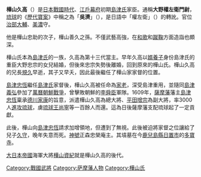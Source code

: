 {{japanese|japanese=樺山 久高|kana=かばやま ひさたか|romaji=Kabayama Hisataka}}

'''樺山久高'''（{{bd|1558年||1634年|catIdx=Kabayama Hisataka}}）是[[日本|日本]][[戰國_(日本)|戰國時代]]、[[江戶幕府|江戶幕府]]初期[[島津氏|島津氏]]家臣。通稱'''大野權左衛門尉'''，[[琉球國|琉球]]的《[[歷代寶案|歷代寶案]]》中稱之為「'''吳濟'''」（{{ryu|r=吳濟|shin=呉済}}），是日語中「權左衛」（{{jpn|j=権左衛|hg=ござえ|rm=Gozae}}）的轉訛。官位[[治部大輔|治部大輔]]、[[美濃國|美濃]]守。

他是樺山忠助的次子，樺山善久之孫。不僅武藝高強，在[[和歌|和歌]]和[[蹴鞠|蹴鞠]]方面造詣也頗深。

樺山氏本為[[島津氏|島津氏]]的一族，久高為第十三代當主。早年久高以[[婿養子|婿養子]]身份島津氏的重臣大野忠宗的女兒結婚，但後來忠宗失勢後離婚，回到原來的樺山氏。樺山久高的兄長[[樺山規久|規久]]早逝，其子又早夭，因此最後繼任了樺山家家督的位置。

[[島津忠恆|島津忠恆]]繼任[[島津氏|島津氏]]家督後，樺山久高被任命為[[家老|家老]]，深受島津重用，並隨同[[島津義弘|島津義弘]]參加了[[萬曆朝鮮戰爭|萬曆朝鮮戰爭]]，曾擊敗朝鮮的[[李舜臣_(朝鮮)|李舜臣]]軍隊。1609年，[[薩摩藩|薩摩藩]]藩主[[島津忠恆|島津忠恆]]稟承[[德川家康|德川家康]]的旨意，派遣樺山久高為總大將、[[平田增宗|平田增宗]]為副大將，率3000人[[薩摩入侵琉球|進攻琉球]]，虜[[琉球國|琉球王]][[尚寧王|尚寧]]等一百餘人而還。這為日後薩摩藩支配琉球起了一定貢獻。

此後，樺山向[[島津忠恆|島津忠恆]]請求加增領地，但遭到了無視。此後被迫將家督之位讓給了兒子[[樺山久守|久守]]，晚年失意而死。[[神號|神號]]正森忠榮庵主。其墳墓在今[[鹿兒島縣|鹿兒島縣]][[日置市|日置市]]的[[多寶寺|多寶寺]]。

[[大日本帝國|大日本帝國]]海軍大將[[樺山資紀|樺山資紀]]就是樺山久高的後代。
{{Samurai-stub}}
{{DEFAULTSORT:Kabayama Hisataka}}

[[Category:戰國武將|Category:戰國武將]]
[[Category:萨摩藩人物|Category:萨摩藩人物]]
[[Category:樺山氏|Category:樺山氏]]